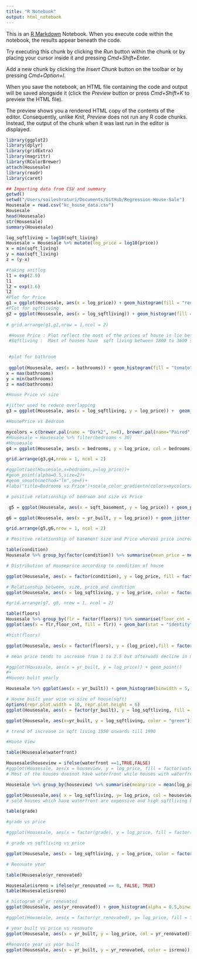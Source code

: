 ```yaml
---
title: "R Notebook"
output: html_notebook
---
```


This is an [R Markdown](http://rmarkdown.rstudio.com) Notebook. When you execute code within the notebook, the results appear beneath the code. 

Try executing this chunk by clicking the *Run* button within the chunk or by placing your cursor inside it and pressing *Cmd+Shift+Enter*. 



Add a new chunk by clicking the *Insert Chunk* button on the toolbar or by pressing *Cmd+Option+I*.

When you save the notebook, an HTML file containing the code and output will be saved alongside it (click the *Preview* button or press *Cmd+Shift+K* to preview the HTML file). 

The preview shows you a rendered HTML copy of the contents of the editor. Consequently, unlike *Knit*, *Preview* does not run any R code chunks. Instead, the output of the chunk when it was last run in the editor is displayed.

```r
library(ggplot2)
library(dplyr)
library(gridExtra)
library(magrittr)
library(RColorBrewer)
attach(Housesale)
library(readr)
library(caret)

```

```r
## Importing data from CSV and summary
getwd()
setwd("/Users/saileshraturi/Documents/GitHub/Regression-House-Sale")
Housesale = read.csv("kc_house_data.csv")
Housesale
head(Housesale)
str(Housesale)
summary(Housesale)
```

```r

log_sqftliving = log10(sqft_living)
Housesale = Housesale %>% mutate(log_price = log10(price))
x = min(sqft_living)
y = max(sqft_living)
z = (y-x)

#taking anitlog
l1 = exp(2.9)
l1
l2 = exp(3.6)
l2
#Plot for Price
g1 = ggplot(Housesale, aes(x = log_price)) + geom_histogram(fill = "red", binwidth = .10)
#Plot for sqftliving
g2 = ggplot(Housesale, aes(x = log_sqftliving)) + geom_histogram(fill = "blue", binwidth = .20)
 
# grid.arrange(g1,g2,nrow = 1,ncol = 2)

 #House Price : Plot reflect the most of the prices of house is lie between 5.4 to 6 million.
 #Sqftliving :  Most of houses have  sqft living between 1800 to 3600 sqft.
 


```
```r
 #plot for bathroom
 
 ggplot(Housesale, aes(x = bathrooms)) + geom_histogram(fill = "tomato", binwidth = 0.5) + scale_x_continuous(limits = c(1,8))
x = max(bathrooms)
y = min(bathrooms)
z = mad(bathrooms)
```
```r
#House Price vs size

#jitter used to reduce overlapping
g3 = ggplot(Housesale, aes(x = log_sqftliving, y = log_price)) +  geom_jitter(alpha = 0.5, size = 2, color = "brown") + stat_smooth(method = "lm", se = F, span = 0.7) + labs("title = sqftliving vs Price")

#HousePrice vs Bedroom

mycolors = c(brewer.pal(name = "Dark2", n=8), brewer.pal(name="Paired", n=6))
#Housesale = Housesale %>% filter(bedrooms < 30)
#Housesale
g4 = ggplot(Housesale, aes(x = bedrooms, y = log_price, col = bedrooms)) + geom_point(alpha = 0.5, size = 2) + geom_smooth(method = "lm",se = F) + scale_color_gradientn(colors = mycolors)

grid.arrange(g3,g4,nrow = 1, ncol = 2)

#ggplot(aes(Housesale,x=bedrooms,y=log_price))+
#geom_point(alpha=0.5,size=2)+
#geom_smooth(method="lm",se=F)+
#labs("title=Bedrooms vs Price")+scale_color_gradientn(colors=mycolors)+theme(legend.position="none")

# positive relationship of bedroom and size vs Price
```
```r

 g5 = ggplot(Housesale, aes(x = sqft_basement, y = log_price)) + geom_point( col = "green", alpha = 0.5) + stat_smooth(method = "lm", se = F, alpha = 0.6, size = 0.5)

g6 = ggplot(Housesale, aes(x = yr_built, y = log_price)) + geom_jitter(col = "blue", alpha = 0.5) + geom_smooth(method = "auto", se = T)

grid.arrange(g5,g6,nrow = 1, ncol = 2)

# Positive relationship of basement size and Price whereas price increase for houses built after 1975

```
```r

table(condition)
Housesale %>% group_by(factor(condition)) %>% summarise(mean_price = mean(log_price), sd = sd(log_price), count = n())
```
```r
# Distribution of Houseprice according to condition of house

ggplot(Housesale, aes(x = factor(condition), y = log_price, fill = factor(condition))) + geom_boxplot()

# Relationship between, size, price and condition
ggplot(Housesale, aes(x = log_sqftliving, y = log_price, color = factor(condition))) + geom_point(alpha = 0.5) +  geom_smooth(method = "lm", se = F, color = "Black") + facet_wrap(~condition) 

#grid.arrange(g7, g8, nrow = 1, ncol = 2)

```
```r
table(floors)
Housesale %>% group_by(flr = factor(floors)) %>% summarise(floor_cnt = n()) %>%
ggplot(aes(x = flr,floor_cnt, fill = flr)) + geom_bar(stat = "identity")

#hist(floors)

```

```r
ggplot(Housesale, aes(x = factor(floors), y = (log_price),fill = factor(floors))) + geom_boxplot()

# mean price tends to increase from 1 to 2.5 but afterwads decline in mean price

```
```r
#ggplot(Housesale, aes(x = yr_built, y = log_price)) + geom_point()
#+ 
#Houses bulit yearly

Housesale %>% ggplot(aes(x = yr_built)) + geom_histogram(binwidth = 5, fill = rainbow(1), alpha = 0.5) + scale_x_continuous(limits = c(1900,2016))
```
```r
# House built year wise vs size of house(sqft)
options(repr.plot.width = 10, repr.plot.height = 6)
ggplot(Housesale, aes(x = factor(yr_built), y = log_sqftliving, fill = factor(yr_built))) + geom_boxplot() + theme(legend.position = "none") 

ggplot(Housesale, aes(x=yr_built, y = log_sqftliving, color = "green")) + geom_jitter(alpha =0.5, size = 0.5) + stat_smooth(method = "auto", color = "black")

# trend of increase in sqft living 1950 onwards till 1990

```
```r
#House View

table(Housesale$waterfront)

Housesale$houseview = ifelse(waterfront ==1,TRUE,FALSE)
#ggplot(Housesale, aes(x = houseview, y = log_price, fill = factor(waterfront))) + geom_boxplot()
# Most of the houses doesnot have waterfront while houses with waterfront are more expensive

Housesale %>% group_by(houseview) %>% summarise(meanprice = mean(log_price),housecount = n() )

ggplot(Housesale,aes( x = log_sqftliving, y= log_price, col = houseview)) + geom_point(alpha = 0.5) + geom_smooth(method = "lm" ,size =0.5, color = "black") + scale_color_manual(values = rainbow(n=12)) +facet_wrap(~houseview)
# sold houses which have waterfront are expensive and high sqftliving but less in number

```

```r
table(grade)

#grade vs price

#ggplot(Housesale, aes(x = factor(grade), y = log_price, fill = factor(grade))) + geom_boxplot(alpha = 0.5)

# grade vs sqftliving vs price

ggplot(Housesale, aes(x = log_sqftliving, y = log_price, color = factor(grade))) + geom_point(alpha = 0.5) + facet_wrap(~grade) + geom_smooth(method = "lm", color = "black") + scale_color_manual(values = rainbow(n=12)) + theme(legend.position = "none")

```
```r
# Renovate year

table(Housesale$yr_renovated)

Housesale$isreno = ifelse(yr_renovated == 0, FALSE, TRUE)
table(Housesale$isreno)

# histogram of yr renovated
ggplot(Housesale, aes(yr_renovated)) + geom_histogram(alpha = 0.5,binwidth = 1, fill = rainbow(1)) + scale_x_continuous(limits = c(1900,2016))

#ggplot(Housesale, aes(x = factor(yr_renovated), y= log_price, fill = factor(yr_renovated))) + geom_boxplot()

# year built vs price vs renovate
ggplot(Housesale, aes(x = yr_built, y = log_price, col = yr_renovated)) + geom_jitter(alpha = 0.5)

#Renovate year vs year built
ggplot(Housesale, aes(x = yr_built, y = yr_renovated, color = isreno)) + geom_jitter(alpha = 0.5) + facet_wrap(~isreno)


```

